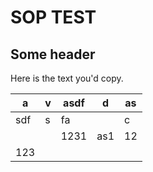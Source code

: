 # SOP TEST

## Some header

Here is the text you'd copy.

| a   | v | asdf | d   | as |
|-----|---|------|-----|----|
| sdf | s | fa   |     | c  |
|     |   | 1231 | as1 | 12 |
| 123 |   |      |     |    |

